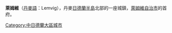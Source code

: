{{Unreferenced|time=2020-11-01T04:37:44+00:00}}
{{Infobox settlement
| official_name   = 萊姆維
| native_name     = Lemvig
| settlement_type = 首府
| image_skyline   = Lemvig-vest.jpg
| coordinates     = {{coord|56|33|N|8|19|E|display=inline,title}}
| subdivision_type  = 國家
| subdivision_name  = {{flag|Denmark}}
| subdivision_type1 = 大區
| subdivision_name1 = [[中日德蘭大區|中日德蘭大區]]
| subdivision_type2 = 自治市
| subdivision_name2 = [[萊姆維自治市|萊姆維自治市]]
| population      = 6,895人
| timezone        = [[UTC+01:00|UTC+01:00]]
| postal_code     = 7620
| website         = {{URL|www.lemvig.dk}}
}}

'''萊姆維'''（[[丹麥語|丹麥語]]：Lemvig），丹麥[[日德蘭半島|日德蘭半島]]北部的一座城鎮，[[萊姆維自治市|萊姆維自治市]]的首府。

{{commonscat}}
{{normdaten}}
{{DEFAULTSORT:lemvig}}
[[Category:中日德蘭大區城市|Category:中日德蘭大區城市]]
{{denmark-geo-stub}}